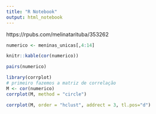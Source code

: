 ```yaml
---
title: "R Notebook"
output: html_notebook
---
```

https://rpubs.com/melinatarituba/353262

```r
numerico <- meninas_unicas[,4:14]
```



```r
knitr::kable(cor(numerico))
```
```r
pairs(numerico)
```


```r
library(corrplot)
# primeiro fazemos a matriz de correlação
M <- cor(numerico)
corrplot(M, method = "circle")

```

```r
corrplot(M, order = "hclust", addrect = 3, tl.pos="d")
```


